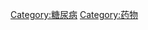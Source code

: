 {{catmore}}
{{Commons cat|Anti-diabetic drugs}}

[[Category:糖尿病|Category:糖尿病]]
[[Category:药物|Category:药物]]